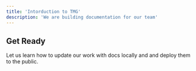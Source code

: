 ```yaml
---
title: 'Intorduction to TMG'
description: 'We are building documentation for our team'
---
```


## Get Ready

Let us learn how to update our work with docs locally and and deploy them to the public.
